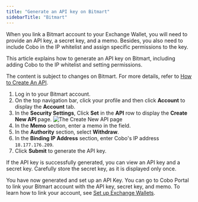 ```yaml
---
title: "Generate an API key on Bitmart"
sidebarTitle: "Bitmart"
---
```


When you link a Bitmart account to your Exchange Wallet, you will need to provide an API key, a secret key, and a memo. Besides, you also need to include Cobo in the IP whitelist and assign specific permissions to the key.

This article explains how to generate an API key on Bitmart, including adding Cobo to the IP whitelist and setting permissions.

<Note>The content is subject to changes on Bitmart. For more details, refer to <a href="https://support.bitmart.com/hc/en-us/articles/360016076854-How-to-Create-An-API">How to Create An API</a>.</Note>

1. Log in to your Bitmart account.
2. On the top navigation bar, click your profile and then click **Account** to display the **Account** tab.
3. In the **Security Settings**, Click **Set** in the **API** row to display the **Create New API** page.
    <img src="/en/images/exchange-wallet/bitmart.png" className="screenshot_modal" alt="The Create New API page" />
4. In the **Memo** section, enter a memo in the field.
5. In the **Authority** section, select **Withdraw**.
6. In the **Binding IP Address** section, enter Cobo's IP address `18.177.176.209`.
7. Click **Submit** to generate the API key.

If the API key is successfully generated, you can view an API key and a secret key. Carefully store the secret key, as it is displayed only once.

You have now generated and set up an API Key. You can go to Cobo Portal to link your Bitmart account with the API key, secret key, and memo. To learn how to link your account, see [Set up Exchange Wallets](/en/portal/exchange-wallets/set-up).